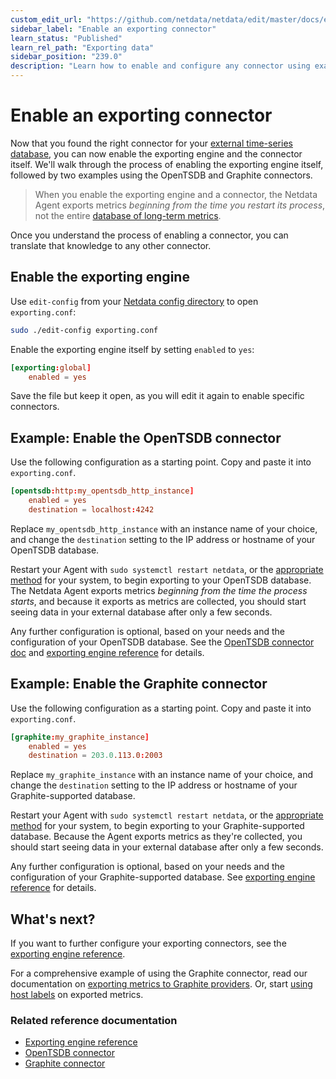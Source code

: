 ```yaml
---
custom_edit_url: "https://github.com/netdata/netdata/edit/master/docs/export/enable-connector.md"
sidebar_label: "Enable an exporting connector"
learn_status: "Published"
learn_rel_path: "Exporting data"
sidebar_position: "239.0"
description: "Learn how to enable and configure any connector using examples to start exporting metrics to external time-series databases in minutes."
---
```



# Enable an exporting connector

Now that you found the right connector for your [external time-series
database](/docs/nightly/exporting-data#supported-databases), you can now enable the exporting engine and the
connector itself. We'll walk through the process of enabling the exporting engine itself, followed by two examples using
the OpenTSDB and Graphite connectors.

> When you enable the exporting engine and a connector, the Netdata Agent exports metrics _beginning from the time you
> restart its process_, not the entire
> [database of long-term metrics](/docs/nightly/deployment-in-production/metric-retention---database/change-how-long-netdata-stores-metrics).

Once you understand the process of enabling a connector, you can translate that knowledge to any other connector.

## Enable the exporting engine

Use `edit-config` from your
[Netdata config directory](/docs/nightly/getting-started/manage-and-configure/configuration#the-netdata-config-directory)
to open `exporting.conf`:

```bash
sudo ./edit-config exporting.conf
```

Enable the exporting engine itself by setting `enabled` to `yes`:

```conf
[exporting:global]
    enabled = yes
```

Save the file but keep it open, as you will edit it again to enable specific connectors.

## Example: Enable the OpenTSDB connector

Use the following configuration as a starting point. Copy and paste it into `exporting.conf`.

```conf
[opentsdb:http:my_opentsdb_http_instance]
    enabled = yes
    destination = localhost:4242
```

Replace `my_opentsdb_http_instance` with an instance name of your choice, and change the `destination` setting to the IP
address or hostname of your OpenTSDB database.

Restart your Agent with `sudo systemctl restart netdata`, or
the [appropriate method](/docs/nightly/getting-started/manage-and-configure/start-stop-or-restart-the-netdata-agent) for your system, to begin exporting to your OpenTSDB
database. The
Netdata Agent exports metrics _beginning from the time the process starts_, and because it exports as metrics are
collected, you should start seeing data in your external database after only a few seconds.

Any further configuration is optional, based on your needs and the configuration of your OpenTSDB database. See the
[OpenTSDB connector doc](/docs/nightly/exporting-data/opentsdb)
and [exporting engine reference](/docs/nightly/exporting-data/exporting-reference#configuration) for
details.

## Example: Enable the Graphite connector

Use the following configuration as a starting point. Copy and paste it into `exporting.conf`.

```conf
[graphite:my_graphite_instance]
    enabled = yes
    destination = 203.0.113.0:2003
```

Replace `my_graphite_instance` with an instance name of your choice, and change the `destination` setting to the IP
address or hostname of your Graphite-supported database.

Restart your Agent with `sudo systemctl restart netdata`, or
the [appropriate method](/docs/nightly/getting-started/manage-and-configure/start-stop-or-restart-the-netdata-agent) for your system, to begin exporting to your
Graphite-supported database.
Because the Agent exports metrics as they're collected, you should start seeing data in your external database after
only a few seconds.

Any further configuration is optional, based on your needs and the configuration of your Graphite-supported database.
See [exporting engine reference](/docs/nightly/exporting-data/exporting-reference#configuration) for
details.

## What's next?

If you want to further configure your exporting connectors, see
the [exporting engine reference](/docs/nightly/exporting-data/exporting-reference#configuration).

For a comprehensive example of using the Graphite connector, read our documentation on 
[exporting metrics to Graphite providers](/docs/nightly/exporting-data/graphite). Or, start
[using host labels](/docs/nightly/deployment-in-production/use-host-labels-to-organize-systems-metrics-and-alarms) on exported metrics.

### Related reference documentation

- [Exporting engine reference](/docs/nightly/exporting-data/exporting-reference)
- [OpenTSDB connector](/docs/nightly/exporting-data/opentsdb)
- [Graphite connector](/docs/nightly/exporting-data/graphite)


